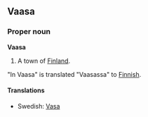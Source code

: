 ==Vaasa==
===Proper noun===
'''Vaasa'''

#A town of [[Finland]].

"In Vaasa" is translated "Vaasassa" to [[Finnish]].

====Translations====

*Swedish: [[Vasa]]